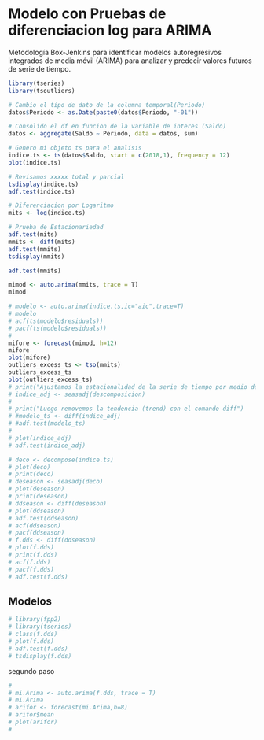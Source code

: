 # Modelo con Pruebas de diferenciacion log para ARIMA

Metodología Box-Jenkins para identificar modelos autoregresivos integrados de media móvil (ARIMA) para analizar y predecir valores futuros de serie de tiempo.



```r
library(tseries)
library(tsoutliers)

# Cambio el tipo de dato de la columna temporal(Periodo)
datos$Periodo <- as.Date(paste0(datos$Periodo, "-01"))

# Consolido el df en funcion de la variable de interes (Saldo)
datos <- aggregate(Saldo ~ Periodo, data = datos, sum)

# Genero mi objeto ts para el analisis
indice.ts <- ts(datos$Saldo, start = c(2018,1), frequency = 12)
plot(indice.ts)

# Revisamos xxxxx total y parcial 
tsdisplay(indice.ts)
adf.test(indice.ts)

# Diferenciacion por Logaritmo
mits <- log(indice.ts)

# Prueba de Estacionariedad
adf.test(mits)
mmits <- diff(mits)
adf.test(mmits)
tsdisplay(mmits)

adf.test(mmits)

mimod <- auto.arima(mmits, trace = T)
mimod

# modelo <- auto.arima(indice.ts,ic="aic",trace=T)
# modelo
# acf(ts(modelo$residuals))
# pacf(ts(modelo$residuals))
# 
mifore <- forecast(mimod, h=12)
mifore
plot(mifore)
outliers_excess_ts <- tso(mmits)
outliers_excess_ts
plot(outliers_excess_ts)
# print("Ajustamos la estacionalidad de la serie de tiempo por medio del comando seasadj")
# indice_adj <- seasadj(descomposicion)
# 
# print("Luego removemos la tendencia (trend) con el comando diff")
# #modelo_ts <- diff(indice_adj)
# #adf.test(modelo_ts)
# 
# plot(indice_adj)
# adf.test(indice_adj)

# deco <- decompose(indice.ts)
# plot(deco)
# print(deco)
# deseason <- seasadj(deco)
# plot(deseason)
# print(deseason)
# ddseason <- diff(deseason)
# plot(ddseason)
# adf.test(ddseason)
# acf(ddseason)
# pacf(ddseason)
# f.dds <- diff(ddseason)
# plot(f.dds)
# print(f.dds)
# acf(f.dds)
# pacf(f.dds)
# adf.test(f.dds)
```

## Modelos

```r
# library(fpp2)
# library(tseries)
# class(f.dds)
# plot(f.dds)
# adf.test(f.dds)
# tsdisplay(f.dds)

```
segundo paso
```r

# 
# mi.Arima <- auto.arima(f.dds, trace = T)
# mi.Arima
# arifor <- forecast(mi.Arima,h=8)
# arifor$mean
# plot(arifor)
# 


```

